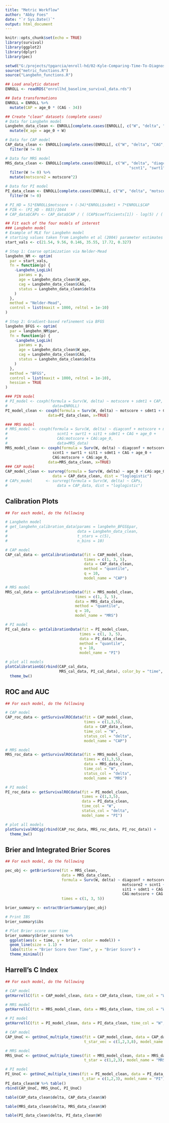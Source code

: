 ```yaml
---
title: "Metric Workflow"
author: "Abby Foes"
date: "`r Sys.Date()`"
output: html_document
---
```



```r
knitr::opts_chunk$set(echo = TRUE)
library(survival)
library(ggplot2)
library(dplyr)
library(pec)

setwd("G:/projects/tpgarcia/enroll-hd/02-Kyle-Comparing-Time-To-Diagnosis-Models")
source("metric_functions.R")
source("Langbehn_functions.R")
```

```r
## Load analytic dataset
ENROLL <- readRDS("enrollhd_baseline_survival_data.rds")

## Data transformations
ENROLL = ENROLL %>%
  mutate(CAP = age_0 * (CAG - 34))

## Create "clean" datasets (complete cases)
# Data for Langbehn model
Langbehn_data_clean <- ENROLL[complete.cases(ENROLL[, c("W", "delta", "CAG", "age_0")]), ] %>%
  mutate(W_age = age_0 + W)

# Data for CAP model
CAP_data_clean <- ENROLL[complete.cases(ENROLL[, c("W", "delta", "CAG", "age_0")]), ] %>%
  filter(W != 0)

# Data for MRS model
MRS_data_clean <- ENROLL[complete.cases(ENROLL[, c("W", "delta", "diagconf", "motscore", 
                                                       "scnt1", "swrt1", "sit1", "sdmt1", "CAG", "age_0")]), ] %>%
  filter(W != 0) %>%
  mutate(motscore2 = motscore^2)

# Data for PI model
PI_data_clean <- ENROLL[complete.cases(ENROLL[, c("W", "delta", "motscore", "sdmt1", "CAG", "age_0")]), ] %>%
  filter(W != 0)

# PI_HD = 51*ENROLL$motscore + (-34)*ENROLL$sdmt1 + 7*ENROLL$CAP
# PIN <- (PI_HD - 883)/1044
# CAP_data$CAPs <- CAP_data$CAP / ( (CAP$coefficients[1]) - log(5) / ( -1 * CAP$coefficients[2] ) ) # requires CAP model below to be run for this line
```

```r
## Fit each of the four models of interest
### Langbehn model
# Example of MLE for Langbehn model
# starting values taken from Langbehn et al (2004) parameter estimates
start_vals <- c(21.54, 9.56, 0.146, 35.55, 17.72, 0.327)

# Step 1: Coarse optimization via Nelder-Mead
langbehn_NM <- optim(
  par = start_vals,
  fn = function(p) {
    -Langbehn_LogLik(
      params = p,
      age = Langbehn_data_clean$W_age,
      cag = Langbehn_data_clean$CAG,
      status = Langbehn_data_clean$delta
    )
  },
  method = "Nelder-Mead",
  control = list(maxit = 1000, reltol = 1e-10)
)

# Step 2: Gradient-based refinement via BFGS
langbehn_BFGS <- optim(
  par = langbehn_NM$par,
  fn = function(p) {
    -Langbehn_LogLik(
      params = p,
      age = Langbehn_data_clean$W_age,
      cag = Langbehn_data_clean$CAG,
      status = Langbehn_data_clean$delta
    )
  },
  method = "BFGS",
  control = list(maxit = 1000, reltol = 1e-10),
  hessian = TRUE
)

```

```r
### PIN model
# PI_model <- coxph(formula = Surv(W, delta) ~ motscore + sdmt1 + CAP, 
#                    data=ENROLL)
PI_model_clean <- coxph(formula = Surv(W, delta) ~ motscore + sdmt1 + CAP, 
                   data=PI_data_clean, x=TRUE)

### MRS model
# MRS_model <- coxph(formula = Surv(W, delta) ~ diagconf + motscore + motscore2 + 
#                      scnt1 + swrt1 + sit1 + sdmt1 + CAG + age_0 + 
#                      CAG:motscore + CAG:age_0, 
#                      data=MRS_data)
MRS_model_clean <- coxph(formula = Surv(W, delta) ~ diagconf + motscore + motscore2 + 
                     scnt1 + swrt1 + sit1 + sdmt1 + CAG + age_0 + 
                     CAG:motscore + CAG:age_0, 
                   data=MRS_data_clean, x=TRUE)
### CAP model
CAP_model_clean <- survreg(formula = Surv(W, delta) ~ age_0 + CAG:age_0,
                     data = CAP_data_clean, dist = "loglogistic")
# CAPs_model      <- survreg(formula = Surv(W, delta) ~ CAPs,
#                      data = CAP_data, dist = "loglogistic")
```

## Calibration Plots
```r
## For each model, do the following

# Langbehn model
# get_langbehn_calibration_data(params = langbehn_BFGS$par, 
#                               data = Langbehn_data_clean,
#                               t_stars = c(5), 
#                               n_bins = 10)

# CAP model
CAP_cal_data <- getCalibrationData(fit = CAP_model_clean,
                                   times = c(1, 3, 5),
                                   data = CAP_data_clean,
                                   method = "quantile",
                                   q = 10,
                                   model_name = "CAP")

# MRS model
MRS_cal_data <- getCalibrationData(fit = MRS_model_clean,
                               times = c(1, 3, 5),
                               data = MRS_data_clean,
                               method = "quantile",
                               q = 10,
                               model_name = "MRS")

# PI model
PI_cal_data <- getCalibrationData(fit = PI_model_clean,
                                 times = c(1, 3, 5),
                                 data = PI_data_clean,
                                 method = "quantile",
                                 q = 10,
                                 model_name = "PI")

# plot all models
plotCalibrationGG(rbind(CAP_cal_data, 
                        MRS_cal_data, PI_cal_data), color_by = "time", facet_by = "model") +
  theme_bw()
```

## ROC and AUC
```r
## For each model, do the following

# CAP model
CAP_roc_data <- getSurvivalROCdata(fit = CAP_model_clean,
                                   times = c(1,3,5),
                                   data = CAP_data_clean,
                                   time_col = "W",
                                   status_col = "delta",
                                   model_name = "CAP")

# MRS model
MRS_roc_data <- getSurvivalROCdata(fit = MRS_model_clean,
                                   times = c(1,3,5),
                                   data = MRS_data_clean,
                                   time_col = "W",
                                   status_col = "delta",
                                   model_name = "MRS")

# PI model
PI_roc_data <- getSurvivalROCdata(fit = PI_model_clean,
                                  times = c(1,3,5),
                                  data = PI_data_clean,
                                  time_col = "W",
                                  status_col = "delta",
                                  model_name = "PI")

# plot all models
plotSurvivalROCgg(rbind(CAP_roc_data, MRS_roc_data, PI_roc_data)) +
  theme_bw()
```

## Brier and Integrated Brier Scores
```r
## For each model, do the following

pec_obj <- getBrierScore(fit = MRS_clean,
                         data = MRS_data_clean,
                         formula = Surv(W, delta) ~ diagconf + motscore + 
                                                    motscore2 + scnt1 + swrt1 + 
                                                    sit1 + sdmt1 + CAG + age_0 + 
                                                    CAG:motscore + CAG:age_0,
                         times = c(1, 3, 5))

brier_summary <- extractBrierSummary(pec_obj)

# Print IBS
brier_summary$ibs

# Plot Brier score over time
brier_summary$brier_scores %>%
  ggplot(aes(x = time, y = brier, color = model)) +
  geom_line(size = 1.1) +
  labs(title = "Brier Score Over Time", y = "Brier Score") +
  theme_minimal()
```

## Harrell's C Index
```r
## For each model, do the following

# CAP model
getHarrellC(fit = CAP_model_clean, data = CAP_data_clean, time_col = "W", status_col = "delta")

# MRS model
getHarrellC(fit = MRS_model_clean, data = MRS_data_clean, time_col = "W", status_col = "delta")

# PI model
getHarrellC(fit = PI_model_clean, data = PI_data_clean, time_col = "W", status_col = "delta")
```

```r
# CAP model
CAP_UnoC <- getUnoC_multiple_times(fit = CAP_model_clean, data = CAP_data_clean, time_col = "W", status_col = "delta", 
                                   t_star_vec = c(1,2,3,8), model_name = "CAP")

# MRS model
MRS_UnoC <- getUnoC_multiple_times(fit = MRS_model_clean, data = MRS_data_clean, time_col = "W", status_col = "delta", 
                                   t_star = c(1,2,3), model_name = "MRS")

# PI model
PI_UnoC <- getUnoC_multiple_times(fit = PI_model_clean, data = PI_data_clean, time_col = "W", status_col = "delta", 
                                  t_star = c(1,2,3), model_name = "PI")
PI_data_clean$W %>% table()
rbind(CAP_UnoC, MRS_UnoC, PI_UnoC)

table(CAP_data_clean$delta, CAP_data_clean$W)

table(MRS_data_clean$delta, MRS_data_clean$W)

table(PI_data_clean$delta, PI_data_clean$W)
```